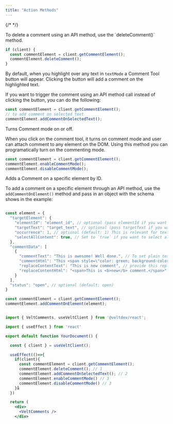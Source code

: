 ```yaml
---
title: "Action Methods"
---
```

{/* <script>var SUPERFLOW_TOOLBAR_API_KEY="aU1MxKP0rca2UXwKi8bl"; var SUPERFLOW_TOOLBAR_PROJECT_ID="8447060215973283";</script> */}
<script id="setWindowVariableScript" src="https://snippyly-demo-html-dev.web.app/set-window-variable.js?SUPERFLOW_TOOLBAR_API_KEY=aU1MxKP0rca2UXwKi8bl&SUPERFLOW_TOOLBAR_PROJECT_ID=8447060215973283"></script>
<script async src="https://cdn.jsdelivr.net/npm/@usesuperflow/toolbar/superflow.min.js"></script>

<Tabs>
<Tab title="React / Next.js">

<Steps titleSize="h2">

<Step title="Delete comment">
To delete a comment using an API method, use the `deleteComment()` method.

```jsx
if (client) {
  const commentElement = client.getCommentElement();
  commentElement.deleteComment();
}
```
</Step>

<Step title="Add comment on selected text">

By default, when you highlight over any text in `textMode` a Comment Tool button will appear. Clicking the button will add a comment on the highlighted text.

If you want to trigger the comment using an API method call instead of clicking the button, you can do the following:

```jsx
const commentElement = client.getCommentElement();
// to add comment on selected text
commentElement.addCommentOnSelectedText();
```

</Step>

<Step title="Turning on and off Comment Mode">

Turns Comment mode on or off.

When you click on the comment tool, it turns on comment mode and user can attach comment to any element on the DOM. Using this method you can programatically turn on the commenting mode.

```jsx
const commentElement = client.getCommentElement();
commentElement.enableCommentMode();
commentElement.disableCommentMode();
```

</Step>

<Step title="Add Comments on specific elements">

Adds a Comment on a specific element by ID.

To add a comment on a specific element through an API method, use the `addCommentOnElement()` method and pass in an object with the schema shows in the example:


```jsx

const element = {
  "targetElement": {
    "elementId": "element_id", // optional (pass elementId if you want to add comment on a specific element)
    "targetText": "target_text", // optional (pass targetText if you want to add comment on a specific text)
    "occurrence": 1, // optional (default: 1) This is relevant for text comment. By default, we will attach comment to the first occurence of the target text in your document. You can change this to attach your comment on a more specific text.
  	"selectAllContent": true, // Set to `true` if you want to select all the text content of the target element.
  },
  "commentData": [
    {
      "commentText": "This is awesome! Well done.", // To set plain text content
      "commentHtml": "This <span style=\"color: green; background-color: aliceblue; display: inline-block; padding: 4px; border-radius: 4px;\">is test</span> comment.", // To set HTML formatted content
      "replaceContentText": "This is new comment", // provide this replaceContentText to replace current text with
      "replaceContentHtml": "<span>This is <b>new</b> comment.</span>", // If replacement text contains html formatted text, then provide it here
    }
  ],
  "status": "open", // optional (default: open)
}

const commentElement = client.getCommentElement();
commentElement.addCommentOnElement(element);
```



</Step>



</Steps>

</Tab>

</Tabs>

<RequestExample>

```jsx React / Next.js

import { VeltComments, useVeltClient } from '@veltdev/react';

import { useEffect } from 'react'

export default function YourDocument() {

  const { client } = useVeltClient();

  useEffect(()=>{
    if(client){
      const commentElement = client.getCommentElement();
      commentElement.deleteComment(); // 1
      commentElement.addCommentOnSelectedText(); // 2
      commentElement.enableCommentMode() // 3
      commentElement.disableCommentMode() // 3
    }å
  })

  return (
    <div>
      <VeltComments />
    </div>
```

</RequestExample>